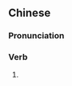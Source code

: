 ==Chinese==
{{zh-forms}}

===Pronunciation===
{{zh-pron
|m=gǎnkǎi
|cat=v
}}

===Verb===
{{zh-verb}}

# {{alternative form of|感慨|lang=zh}}